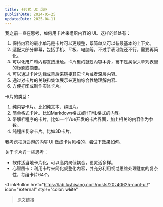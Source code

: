 ```yaml
---
title: 卡片式 UI 风格
publishDate: 2024-06-25
updatedDate: 2025-04-11
---
```


我之前一直在思考，如何用卡片来组织内容的 UI。这样的好处有：

1. 保持内容的最小单元是卡片可以更规整，既简单又可以有最基本的上下文。
2. 适配大部分屏幕，包括手机、平板、电脑等。不过手表可能还不行，需要再简化。
3. 可以让用户和内容直接接触。卡片里的就是内容本身，而不是类似文章列表里的标题或摘要。
4. 可以通过卡片边缘或背后来链接其它卡片或者深层内容。
5. 通过对卡片的关联和集体展示来更加综合性地理解内容。
6. 方便打印或制作实体卡片。

卡片的类型：

1. 纯内容卡片。比如纯文本、纯图片。
2. 简单格式卡片。比如Markdown格式或HTML格式的内容。
3. 带解析程序的卡片。比如一个Vue开发的卡片界面，加上相关的内容作为参数。
4. 纯程序复杂卡片。比如3D卡片。

我考虑把逍遥游的内容 UI 做成卡片风格的，尝试下效果如何。


关于卡片的一些思考：

- 软件适当地卡片化，可以高内聚低耦合，更灵活多样。
- 心智图卡：利用卡片来简化规整化内容，并充分利用视觉思维处理适度的复杂性，每组卡片64个。



<LinkButton
  href="https://lab.lushisang.com/posts/20240625-card-ui/"
  icon="external"
  style="color: white"
>原文链接</LinkButton>
